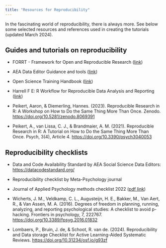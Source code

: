 ```yaml
---
title: "Resources for Reproducibility"
---
```


In the fascinating world of reproducibility, there is always more. See below some selected resources and references used in creating the tutorials (updated March 2024).

## Guides and tutorials on reproducibility

-   FORRT - Framework for Open and Reproducible Research ([link](https://forrt.org/))

-   AEA Data Editor Guidance and tools ([link](https://aeadataeditor.github.io/))

-   Open Science Training Handbook ([link](https://open-science-training-handbook.gitbook.io/book/02opensciencebasics/04reproducibleresearchanddataanalysis))

-   Harrell F E: R Workflow for Reproducible Data Analysis and Reporting ([link](https://hbiostat.org/rflow/))

-   Peikert, Aaron, & Diemerling, Hannes. (2023). Reproducible Research in R: A Workshop on How to Do the Same Thing More Than Once. Zenodo. <https://doi.org/10.5281/zenodo.8069391>

-   Peikert, A., van Lissa, C. J., & Brandmaier, A. M. (2021). Reproducible Research in R: A Tutorial on How to Do the Same Thing More Than Once. Psych, 3(4), Article 4. <https://doi.org/10.3390/psych3040053>

## Reproducibility checklists

-   Data and Code Availability Standard by AEA Social Science Data Editors: <https://datacodestandard.org/>

-   Reproducibility checklist by Meta-Psychology journal

-   Journal of Applied Psychology methods checklist 2022 ([pdf link](https://www.apa.org/pubs/journals/features/apl-manuscript-checklist.pdf))

-   Wicherts, J. M., Veldkamp, C. L., Augusteijn, H. E., Bakker, M., Van Aert, R., & Van Assen, M. A. (2016). Degrees of freedom in planning, running, analyzing, and reporting psychological studies: A checklist to avoid p-hacking. Frontiers in psychology, 7, 222767. <https://doi.org/10.3389/fpsyg.2016.01832>

-   Lombaers, P., Bruin, J. de, & Schoot, R. van de. (2024). Reproducibility and Data storage Checklist for Active Learning-Aided Systematic Reviews. <https://doi.org/10.31234/osf.io/g93zf>
